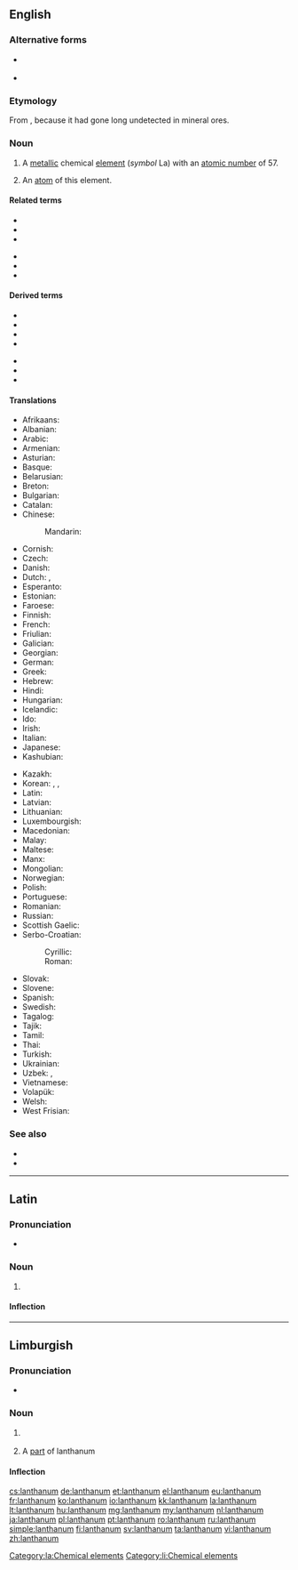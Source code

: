 ==English==
{{wikipedia}}

{{elements|La|barium|Ba|cerium|Ce}}

===Alternative forms===
* {{l|en|lantanium}} {{qualifier|obsolete}}
* {{l|en|lanthanium}} {{qualifier|obsolete}}

===Etymology===
From {{etyl|grc|en}} {{m|grc|λανθάνω||escape notice}}, because it had gone long undetected in mineral ores.

===Noun===
{{en-noun|~}}

# {{lb|en|uncountable}} A [[metallic]] chemical [[element]] (''symbol'' La) with an [[atomic number]] of 57.
# {{lb|en|countable}} An [[atom]] of this element.

====Related terms====
{{rel-top|terms related to lanthanum}}
* {{l|en|lanthana}}
* {{l|en|lanthanate}}
* {{l|en|lanthanide}}
{{rel-mid}}
* {{l|en|lanthanite}}
* {{l|en|lanthanoid}}
* {{l|en|lanthanon}}
{{rel-bottom}}

====Derived terms====
{{rel-top|terms derived from lanthanum}}
* {{l|en|lanthanum carbonate}}
* {{l|en|lanthanum chloride}}
* {{l|en|lanthanum glass}}
* {{l|en|lanthanum nitrate}}
{{rel-mid}}
* {{l|en|lanthanum oxide}}
* {{l|en|lanthanum oxybromide}}
* {{l|en|lanthanum sesquioxide}}
{{rel-bottom}}

====Translations====
{{trans-top|metallic element}}
* Afrikaans: {{t|af|lantaan}}
* Albanian: {{t|sq|lantan}}
* Arabic: {{t|ar|لَنْثَانُوم|tr=lanṯānum|m}}
* Armenian: {{t+|hy|լանթան}}
* Asturian: {{t|ast|lantanu|m}}
* Basque: {{t|eu|lantanoa}}
* Belarusian: {{t|be|ланта́н|m}}
* Breton: {{t|br|lantan}}
* Bulgarian: {{t|bg|ланта́н|m}}
* Catalan: {{t|ca|lantani|m}}
* Chinese:
*: Mandarin: {{t+|cmn|鑭|tr=làn}}
* Cornish: {{t|kw|lanthanum}}
* Czech: {{t+|cs|lanthan}}
* Danish: {{t+|da|lanthan}}
* Dutch: {{t+|nl|lanthaan|n}}, {{t+|nl|lanthanium|n}}
* Esperanto: {{t|eo|lantano}}
* Estonian: {{t+|et|lantaan}}
* Faroese: {{t|fo|lantan|n}}
* Finnish: {{t+|fi|lantaani}}
* French: {{t+|fr|lanthane|m}}
* Friulian: {{t|fur|lantani}}
* Galician: {{t+|gl|lantano|m}}
* Georgian: {{t|ka|ლანთანი}}
* German: {{t+|de|Lanthan|n}}
* Greek: {{t+|el|λανθάνιο|n}}
* Hebrew: {{t+|he|לנתן|tr=lantán}}
* Hindi: {{t|hi|सुजारला|tr=sujaaralaa|sc=Deva}}
* Hungarian: {{t+|hu|lantán}}
* Icelandic: {{t|is|lanþan|n}}
* Ido: {{t+|io|lantano}}
* Irish: {{t|ga|lantainam}}
* Italian: {{t+|it|lantanio|m}}
* Japanese: {{t+|ja|ランタン|tr=rantan}}
* Kashubian: {{t|csb|lantón}}
{{trans-mid}}
* Kazakh: {{t+|kk|лантан|sc=Cyrl}}
* Korean: {{t+|ko|란탄|sc=Kore}}, {{t|ko|란타늄|sc=Kore}}, {{t|ko|란타넘|sc=Kore}}
* Latin: {{t+|la|lanthanum}}
* Latvian: {{t|lv|lantāns}}
* Lithuanian: {{t+|lt|lantanas}}
* Luxembourgish: {{t|lb|Lanthan}}
* Macedonian: {{t|mk|ланта́н|m}}
* Malay: {{t|ms|lantanum}}
* Maltese: {{t|mt|lantanum}}
* Manx: {{t|gv|lantanum}}
* Mongolian: {{t+|mn|лантан|sc=Cyrl}}
* Norwegian: {{t|no|lantan}}
* Polish: {{t+|pl|lantan|m}}
* Portuguese: {{t+|pt|lantânio|m}}
* Romanian: {{t+|ro|lantan|n}}
* Russian: {{t+|ru|ланта́н|m}}
* Scottish Gaelic: {{t|gd|lantanam}}
* Serbo-Croatian:
*: Cyrillic: {{t|sh|лантан|m}}
*: Roman: {{t|sh|lantan|m}}
* Slovak: {{t|sk|lantán|m}}
* Slovene: {{t+|sl|lantan}}
* Spanish: {{t+|es|lantano|m}}
* Swedish: {{t+|sv|lantan}}
* Tagalog: {{t|tl|lantano}}
* Tajik: {{t|tg|lantan}}
* Tamil: {{t|ta|மாய்மம்}}
* Thai: {{t|th|แลนทานัม|tr=laenthānam}}
* Turkish: {{t+|tr|lantan}}
* Ukrainian: {{t|uk|ланта́н|m}}
* Uzbek: {{t+|uz|lantan}}, {{t+|uz|лантан|sc=Cyrl}}
* Vietnamese: {{t|vi|lantan}}
* Volapük: {{t+|vo|lantanin}}
* Welsh: {{t|cy|lanthanwm}}
* West Frisian: {{t|fy|lanthaan}}
{{trans-bottom}}

===See also===
* {{l|en|Fosrenol}}
* {{l|en|rare earth}}

----

==Latin==
{{wikipedia|lang=la}}

===Pronunciation===
* {{la-IPA|lanthanum}}

===Noun===
{{la-noun|lanthanum||lanthanī|n|second}}

# {{l|en|lanthanum}}

====Inflection====
{{la-decl-2nd-N|lanthan}}

[[Category:la:Chemical elements]]

----

==Limburgish==

===Pronunciation===
* {{IPA|[lɑ˧nˈðaː˨nɔ˧m]|lang=li}}

===Noun===
{{li-noun|g=n}}

# {{label|li|uncountable}} {{l|en|lanthanum}}
# A [[part]] of lanthanum

====Inflection====
{{li-decl-noun-um|lanthan}}

[[Category:li:Chemical elements]]

[[cs:lanthanum]]
[[de:lanthanum]]
[[et:lanthanum]]
[[el:lanthanum]]
[[eu:lanthanum]]
[[fr:lanthanum]]
[[ko:lanthanum]]
[[io:lanthanum]]
[[kk:lanthanum]]
[[la:lanthanum]]
[[lt:lanthanum]]
[[hu:lanthanum]]
[[mg:lanthanum]]
[[my:lanthanum]]
[[nl:lanthanum]]
[[ja:lanthanum]]
[[pl:lanthanum]]
[[pt:lanthanum]]
[[ro:lanthanum]]
[[ru:lanthanum]]
[[simple:lanthanum]]
[[fi:lanthanum]]
[[sv:lanthanum]]
[[ta:lanthanum]]
[[vi:lanthanum]]
[[zh:lanthanum]]